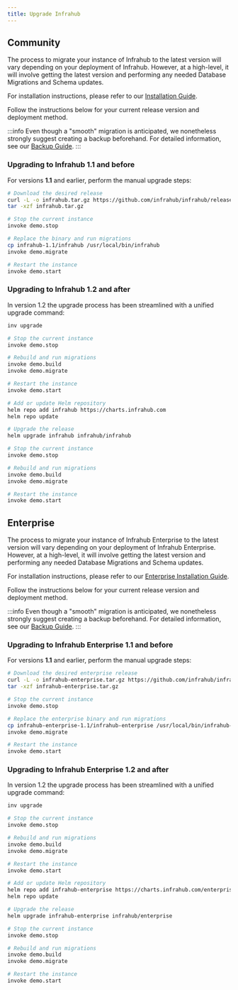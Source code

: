 ```yaml
---
title: Upgrade Infrahub
---
```



## Community

The process to migrate your instance of Infrahub to the latest version will vary depending on your deployment of Infrahub. However, at a high-level, it will involve getting the latest version and performing any needed Database Migrations and Schema updates.

For installation instructions, please refer to our [Installation Guide](./installation).

Follow the instructions below for your current release version and deployment method.

:::info
Even though a "smooth" migration is anticipated, we nonetheless strongly suggest creating a backup beforehand. For detailed information, see our [Backup Guide](./database-backup).
:::

### Upgrading to Infrahub 1.1 and before

For versions **1.1** and earlier, perform the manual upgrade steps:

```bash
# Download the desired release
curl -L -o infrahub.tar.gz https://github.com/infrahub/infrahub/releases/download/v1.1/infrahub-1.1.tar.gz
tar -xzf infrahub.tar.gz

# Stop the current instance
invoke demo.stop

# Replace the binary and run migrations
cp infrahub-1.1/infrahub /usr/local/bin/infrahub
invoke demo.migrate

# Restart the instance
invoke demo.start
```

### Upgrading to Infrahub 1.2 and after

In version 1.2 the upgrade process has been streamlined with a unified upgrade command:

```bash
inv upgrade
```

<Tabs>
<TabItem value="docker" label="Docker" default>

```bash
# Stop the current instance
invoke demo.stop

# Rebuild and run migrations
invoke demo.build
invoke demo.migrate

# Restart the instance
invoke demo.start
```

</TabItem>
<TabItem value="helm" label="Helm">
<!-- vale off -->

```bash
# Add or update Helm repository
helm repo add infrahub https://charts.infrahub.com
helm repo update

# Upgrade the release
helm upgrade infrahub infrahub/infrahub
```

<!-- vale on -->
</TabItem>

<TabItem value="devdemo" label="Dev/Demo">

```bash
# Stop the current instance
invoke demo.stop

# Rebuild and run migrations
invoke demo.build
invoke demo.migrate

# Restart the instance
invoke demo.start
```

</TabItem>
</Tabs>

## Enterprise<EnterpriseBadge />

The process to migrate your instance of Infrahub Enterprise to the latest version will vary depending on your deployment of Infrahub Enterprise. However, at a high-level, it will involve getting the latest version and performing any needed Database Migrations and Schema updates.

For installation instructions, please refer to our [Enterprise Installation Guide](./installation#enterprise).

Follow the instructions below for your current release version and deployment method.

:::info
Even though a "smooth" migration is anticipated, we nonetheless strongly suggest creating a backup beforehand. For detailed information, see our [Backup Guide](./database-backup).
:::

### Upgrading to Infrahub Enterprise 1.1 and before

For versions **1.1** and earlier, perform the manual upgrade steps:

```bash
# Download the desired enterprise release
curl -L -o infrahub-enterprise.tar.gz https://github.com/infrahub/infrahub-enterprise/releases/download/v1.1/infrahub-enterprise-1.1.tar.gz
tar -xzf infrahub-enterprise.tar.gz

# Stop the current instance
invoke demo.stop

# Replace the enterprise binary and run migrations
cp infrahub-enterprise-1.1/infrahub-enterprise /usr/local/bin/infrahub-enterprise
invoke demo.migrate

# Restart the instance
invoke demo.start
```

### Upgrading to Infrahub Enterprise 1.2 and after

In version 1.2 the upgrade process has been streamlined with a unified upgrade command:

```bash
inv upgrade
```

<Tabs>
<TabItem value="docker" label="Docker" default>

```bash
# Stop the current instance
invoke demo.stop

# Rebuild and run migrations
invoke demo.build
invoke demo.migrate

# Restart the instance
invoke demo.start
```

</TabItem>
<TabItem value="helm" label="Helm">
<!-- vale off -->

```bash
# Add or update Helm repository
helm repo add infrahub-enterprise https://charts.infrahub.com/enterprise
helm repo update

# Upgrade the release
helm upgrade infrahub-enterprise infrahub/enterprise
```

<!-- vale on -->
</TabItem>
<TabItem value="devdemo" label="Dev/Demo">

```bash
# Stop the current instance
invoke demo.stop

# Rebuild and run migrations
invoke demo.build
invoke demo.migrate

# Restart the instance
invoke demo.start
```

</TabItem>
</Tabs>

